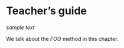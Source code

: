 # Teacher’s guide {#teachers-guide}

*sample text*

We talk about the _FOO_ method\index{FOO} in this chapter.

